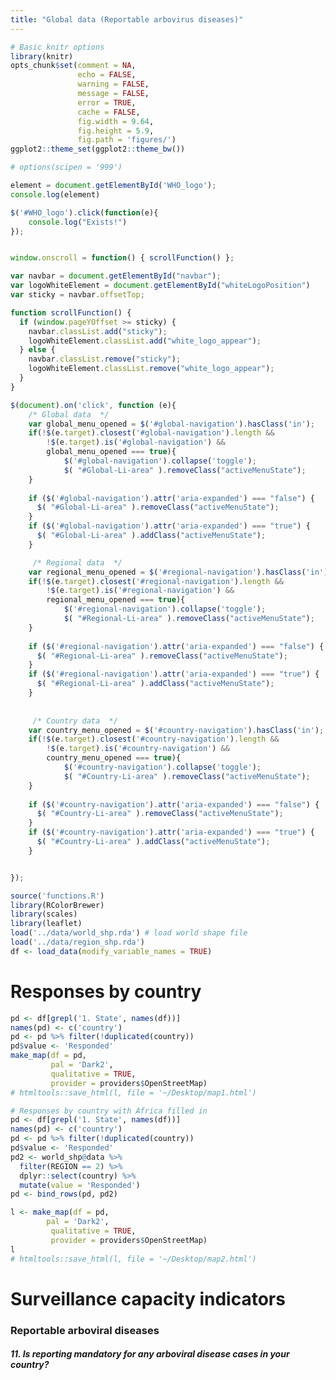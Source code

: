 ```yaml
---
title: "Global data (Reportable arbovirus diseases)"
---
```



```r
# Basic knitr options
library(knitr)
opts_chunk$set(comment = NA, 
               echo = FALSE,
               warning = FALSE, 
               message = FALSE, 
               error = TRUE, 
               cache = FALSE,
               fig.width = 9.64,
               fig.height = 5.9,
               fig.path = 'figures/')
ggplot2::theme_set(ggplot2::theme_bw())

# options(scipen = '999')
```

```js
element = document.getElementById('WHO_logo');
console.log(element)

$('#WHO_logo').click(function(e){
    console.log("Exists!")
});


window.onscroll = function() { scrollFunction() };

var navbar = document.getElementById("navbar");
var logoWhiteElement = document.getElementById("whiteLogoPosition")
var sticky = navbar.offsetTop;

function scrollFunction() {
  if (window.pageYOffset >= sticky) {
    navbar.classList.add("sticky");
    logoWhiteElement.classList.add("white_logo_appear");
  } else {
    navbar.classList.remove("sticky");
    logoWhiteElement.classList.remove("white_logo_appear");
  }
}

$(document).on('click', function (e){
    /* Global data  */
    var global_menu_opened = $('#global-navigation').hasClass('in');
    if(!$(e.target).closest('#global-navigation').length &&
        !$(e.target).is('#global-navigation') &&
        global_menu_opened === true){
            $('#global-navigation').collapse('toggle');
            $( "#Global-Li-area" ).removeClass("activeMenuState");
    }
    
    if ($('#global-navigation').attr('aria-expanded') === "false") {
      $( "#Global-Li-area" ).removeClass("activeMenuState");
    }
    if ($('#global-navigation').attr('aria-expanded') === "true") {
      $( "#Global-Li-area" ).addClass("activeMenuState");
    }

     /* Regional data  */
    var regional_menu_opened = $('#regional-navigation').hasClass('in');
    if(!$(e.target).closest('#regional-navigation').length &&
        !$(e.target).is('#regional-navigation') &&
        regional_menu_opened === true){
            $('#regional-navigation').collapse('toggle');
            $( "#Regional-Li-area" ).removeClass("activeMenuState");
    }
    
    if ($('#regional-navigation').attr('aria-expanded') === "false") {
      $( "#Regional-Li-area" ).removeClass("activeMenuState");
    }
    if ($('#regional-navigation').attr('aria-expanded') === "true") {
      $( "#Regional-Li-area" ).addClass("activeMenuState");
    }
     
     
     /* Country data  */
    var country_menu_opened = $('#country-navigation').hasClass('in');
    if(!$(e.target).closest('#country-navigation').length &&
        !$(e.target).is('#country-navigation') &&
        country_menu_opened === true){
            $('#country-navigation').collapse('toggle');
            $( "#Country-Li-area" ).removeClass("activeMenuState");
    }
    
    if ($('#country-navigation').attr('aria-expanded') === "false") {
      $( "#Country-Li-area" ).removeClass("activeMenuState");
    }
    if ($('#country-navigation').attr('aria-expanded') === "true") {
      $( "#Country-Li-area" ).addClass("activeMenuState");
    }


});

```


```r
source('functions.R')
library(RColorBrewer)
library(scales)
library(leaflet)
load('../data/world_shp.rda') # load world shape file
load('../data/region_shp.rda')
df <- load_data(modify_variable_names = TRUE)
```

# Responses by country

```r
pd <- df[grepl('1. State', names(df))]
names(pd) <- c('country')
pd <- pd %>% filter(!duplicated(country))
pd$value <- 'Responded'
make_map(df = pd,
         pal = 'Dark2',
         qualitative = TRUE,
         provider = providers$OpenStreetMap)
# htmltools::save_html(l, file = '~/Desktop/map1.html')
```

```r
# Responses by country with Africa filled in
pd <- df[grepl('1. State', names(df))]
names(pd) <- c('country')
pd <- pd %>% filter(!duplicated(country))
pd$value <- 'Responded'
pd2 <- world_shp@data %>%
  filter(REGION == 2) %>%
  dplyr::select(country) %>%
  mutate(value = 'Responded')
pd <- bind_rows(pd, pd2)

l <- make_map(df = pd,
        pal = 'Dark2',
         qualitative = TRUE,
         provider = providers$OpenStreetMap)
l
# htmltools::save_html(l, file = '~/Desktop/map2.html')
```


# Surveillance capacity indicators

### Reportable arboviral diseases

##### 11. Is reporting mandatory for any arboviral disease cases in your country?

